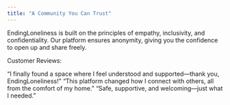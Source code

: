 ```yaml
---
title: "A Community You Can Trust"
---
```



EndingLoneliness is built on the principles of empathy, inclusivity, and confidentiality. Our platform ensures anonymity, giving you the confidence to open up and share freely.




Customer Reviews:

"I finally found a space where I feel understood and supported—thank you, EndingLoneliness!"
"This platform changed how I connect with others, all from the comfort of my home."
"Safe, supportive, and welcoming—just what I needed."